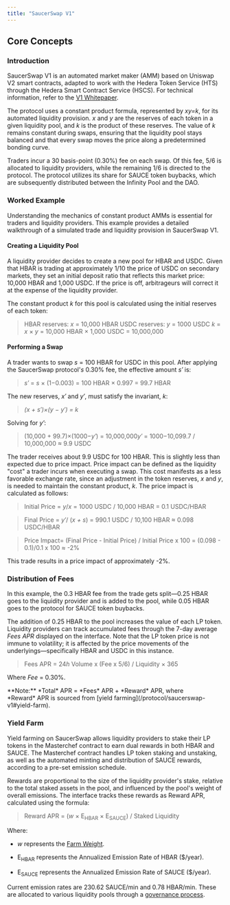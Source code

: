 ```yaml
---
title: "SaucerSwap V1"
---
```


## Core Concepts

### Introduction

SaucerSwap V1 is an automated market maker (AMM) based on Uniswap V2 smart contracts, adapted to work with the Hedera Token Service (HTS) through the Hedera Smart Contract Service (HSCS). For technical information, refer to the [V1 Whitepaper](https://www.saucerswap.finance/whitepaper.pdf).

The protocol uses a constant product formula, represented by *xy=k*, for its automated liquidity provision. *x* and *y* are the reserves of each token in a given liquidity pool, and *k* is the product of these reserves. The value of *k* remains constant during swaps, ensuring that the liquidity pool stays balanced and that every swap moves the price along a predetermined bonding curve.

Traders incur a 30 basis-point (0.30%) fee on each swap. Of this fee, 5/6 is allocated to liquidity providers, while the remaining 1/6 is directed to the protocol. The protocol utilizes its share for SAUCE token buybacks, which are subsequently distributed between the Infinity Pool and the DAO.

### Worked Example

Understanding the mechanics of constant product AMMs is essential for traders and liquidity providers. This example provides a detailed walkthrough of a simulated trade and liquidity provision in SaucerSwap V1.

#### Creating a Liquidity Pool

A liquidity provider decides to create a new pool for HBAR and USDC. Given that HBAR is trading at approximately 1/10 the price of USDC on secondary markets, they set an initial deposit ratio that reflects this market price: 10,000 HBAR and 1,000 USDC. If the price is off, arbitrageurs will correct it at the expense of the liquidity provider.

The constant product *k* for this pool is calculated using the initial reserves of each token:

> HBAR reserves: *x* ​= 10,000 HBAR
> USDC reserves: *y* = 1000 USDC
> *k* = *x* × *y*
> \= 10,000 HBAR × 1,000 USDC
> \= 10,000,000
> ​

#### Performing a Swap

A trader wants to swap *s* = 100 HBAR for USDC in this pool. After applying the SaucerSwap protocol'*s* 0.30% fee, the effective amount *s′* is:

> *s′* = *s* × (1−0.003) = 100 HBAR × 0.997 = 99.7 HBAR

The new reserves, *x′* and *y′*, must satisfy the invariant, *k*:

> *(x + s′)×(y − y′) = k*

Solving for *y′*:

> (10,000 + 99.7)×(1000−*y′*) = 10,000,000*y′* = 1000−10,099.7 / 10,000,000 ​≈ 9.9 USDC

The trader receives about 9.9 USDC for 100 HBAR. This is slightly less than expected due to price impact. Price impact can be defined as the liquidity "cost" a trader incurs when executing a swap. This cost manifests as a less favorable exchange rate, since an adjustment in the token reserves, *x* and *y*, is needed to maintain the constant product, *k*. The price impact is calculated as follows:

> Initial Price = *y*/*x* = 1000 USDC / 10,000 HBAR = 0.1 USDC/HBAR

> Final Price = *y′*/ (*x + s*) = 990.1 USDC / 10,100 HBAR ≈ 0.098 USDC/HBAR

> Price Impact​= (Final Price - Initial Price) / Initial Price x 100 = (0.098 - 0.1)/0.1 x 100 ≈ -2%

This trade results in a price impact of approximately -2%.

### Distribution of Fees

In this example, the 0.3 HBAR fee from the trade gets split—0.25 HBAR goes to the liquidity provider and is added to the pool, while 0.05 HBAR goes to the protocol for SAUCE token buybacks.

The addition of 0.25 HBAR to the pool increases the value of each LP token. Liquidity providers can track accumulated fees through the 7-day average *Fees APR* displayed on the interface. Note that the LP token price is not immune to volatility; it is affected by the price movements of the underlyings—specifically HBAR and USDC in this instance.

> Fees APR = 24*h* Volume x (Fee x 5/6) / Liquidity × 365

Where *Fee* = 0.30%.

<Info>
  **Note:** *Total* APR = *Fees* APR + *Reward* APR, where *Reward* APR is sourced from [yield farming](/protocol/saucerswap-v1#yield-farm).
</Info>

### Yield Farm

Yield farming on SaucerSwap allows liquidity providers to stake their LP tokens in the Masterchef contract to earn dual rewards in both HBAR and SAUCE. The Masterchef contract handles LP token staking and unstaking, as well as the automated minting and distribution of SAUCE rewards, according to a pre-set emission schedule.

Rewards are proportional to the size of the liquidity provider's stake, relative to the total staked assets in the pool, and influenced by the pool's weight of overall emissions. The interface tracks these rewards as Reward APR, calculated using the formula:

> Reward APR = (*w* × E<sub>HBAR</sub> ​× E<sub>SAUCE</sub>​​) / Staked Liquidity

Where:

* *w* represents the [Farm Weight](/protocol/saucerswap-v1/farm-weights).

* E<sub>HBAR</sub> represents the Annualized Emission Rate of HBAR ($/year).

* E<sub>SAUCE</sub>​ represents the Annualized Emission Rate of SAUCE ($/year).

Current emission rates are 230.62 SAUCE/min and 0.78 HBAR/min. These are allocated to various liquidity pools through a [governance process](/governance/overview).

